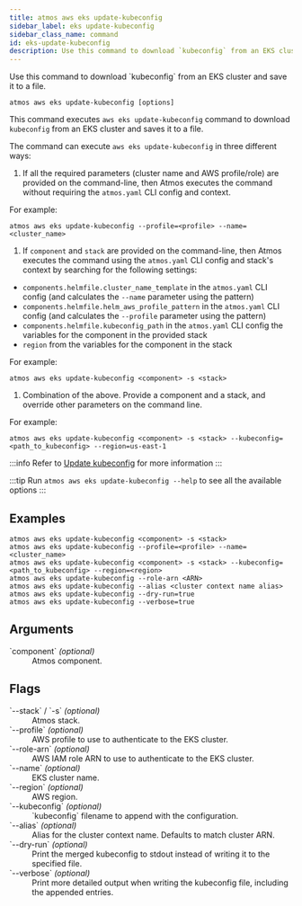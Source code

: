 ```yaml
---
title: atmos aws eks update-kubeconfig
sidebar_label: eks update-kubeconfig
sidebar_class_name: command
id: eks-update-kubeconfig
description: Use this command to download `kubeconfig` from an EKS cluster and saves it to a file.
---
```


<Intro>
Use this command to download `kubeconfig` from an EKS cluster and save it to a file.
</Intro>

<Screengrab title="atmos aws eks-update-kubeconfig --help" slug="atmos-aws-eks-update-kubeconfig--help" />

```shell
atmos aws eks update-kubeconfig [options]
```

This command executes `aws eks update-kubeconfig` command to download `kubeconfig` from an EKS cluster and saves it to a file.

The command can execute `aws eks update-kubeconfig` in three different ways:

1. If all the required parameters (cluster name and AWS profile/role) are provided on the command-line, then Atmos executes the command without
   requiring the `atmos.yaml` CLI config and context.

For example:

  ```shell
  atmos aws eks update-kubeconfig --profile=<profile> --name=<cluster_name>
  ```

1. If `component` and `stack` are provided on the command-line, then Atmos executes the command using the `atmos.yaml` CLI config and stack's context
   by searching for the following settings:

- `components.helmfile.cluster_name_template` in the `atmos.yaml` CLI config (and calculates the `--name` parameter using the pattern)
- `components.helmfile.helm_aws_profile_pattern` in the `atmos.yaml` CLI config (and calculates the `--profile` parameter using the pattern)
- `components.helmfile.kubeconfig_path` in the `atmos.yaml` CLI config the variables for the component in the provided stack
- `region` from the variables for the component in the stack

For example:

  ```shell
  atmos aws eks update-kubeconfig <component> -s <stack>
  ```

1. Combination of the above. Provide a component and a stack, and override other parameters on the command line.

For example:

  ```shell
  atmos aws eks update-kubeconfig <component> -s <stack> --kubeconfig=<path_to_kubeconfig> --region=us-east-1
  ```

:::info
Refer to [Update kubeconfig](https://docs.aws.amazon.com/cli/latest/reference/eks/update-kubeconfig.html) for more information
:::

:::tip
Run `atmos aws eks update-kubeconfig --help` to see all the available options
:::

## Examples

```shell
atmos aws eks update-kubeconfig <component> -s <stack>
atmos aws eks update-kubeconfig --profile=<profile> --name=<cluster_name>
atmos aws eks update-kubeconfig <component> -s <stack> --kubeconfig=<path_to_kubeconfig> --region=<region>
atmos aws eks update-kubeconfig --role-arn <ARN>
atmos aws eks update-kubeconfig --alias <cluster context name alias>
atmos aws eks update-kubeconfig --dry-run=true
atmos aws eks update-kubeconfig --verbose=true
```

## Arguments

<dl>
  <dt>`component` <em>(optional)</em></dt>
  <dd>Atmos component.</dd>
</dl>

## Flags

<dl>
  <dt>`--stack` / `-s` <em>(optional)</em></dt>
  <dd>Atmos stack.</dd>

  <dt>`--profile` <em>(optional)</em></dt>
  <dd>AWS profile to use to authenticate to the EKS cluster.</dd>

  <dt>`--role-arn` <em>(optional)</em></dt>
  <dd>AWS IAM role ARN to use to authenticate to the EKS cluster.</dd>

  <dt>`--name` <em>(optional)</em></dt>
  <dd>EKS cluster name.</dd>

  <dt>`--region` <em>(optional)</em></dt>
  <dd>AWS region.</dd>

  <dt>`--kubeconfig` <em>(optional)</em></dt>
  <dd>`kubeconfig` filename to append with the configuration.</dd>

  <dt>`--alias` <em>(optional)</em></dt>
  <dd>Alias for the cluster context name. Defaults to match cluster ARN.</dd>

  <dt>`--dry-run` <em>(optional)</em></dt>
  <dd>Print the merged kubeconfig to stdout instead of writing it to the specified file.</dd>

  <dt>`--verbose` <em>(optional)</em></dt>
  <dd>Print more detailed output when writing the kubeconfig file, including the appended entries.</dd>
</dl>
